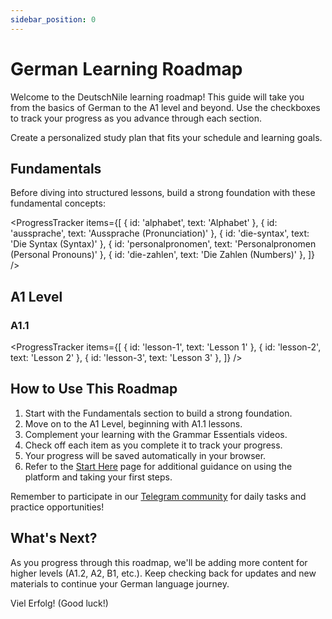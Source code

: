 ```yaml
---
sidebar_position: 0
---
```



# German Learning Roadmap

Welcome to the DeutschNile learning roadmap! This guide will take you from the basics of German to the A1 level and beyond. Use the checkboxes to track your progress as you advance through each section.


Create a personalized study plan that fits your schedule and learning goals.

<StudyPlanGenerator />

## Fundamentals

Before diving into structured lessons, build a strong foundation with these fundamental concepts:

<ProgressTracker
  items={[
    { id: 'alphabet', text: 'Alphabet' },
    { id: 'aussprache', text: 'Aussprache (Pronunciation)' },
    { id: 'die-syntax', text: 'Die Syntax (Syntax)' },
    { id: 'personalpronomen', text: 'Personalpronomen (Personal Pronouns)' },
    { id: 'die-zahlen', text: 'Die Zahlen (Numbers)' },
  ]}
/>

## A1 Level

### A1.1

<ProgressTracker
  items={[
    { id: 'lesson-1', text: 'Lesson 1' },
    { id: 'lesson-2', text: 'Lesson 2' },
    { id: 'lesson-3', text: 'Lesson 3' },
  ]}
/>



## How to Use This Roadmap

1. Start with the Fundamentals section to build a strong foundation.
2. Move on to the A1 Level, beginning with A1.1 lessons.
3. Complement your learning with the Grammar Essentials videos.
4. Check off each item as you complete it to track your progress.
5. Your progress will be saved automatically in your browser.
6. Refer to the [Start Here](intro) page for additional guidance on using the platform and taking your first steps.

Remember to participate in our [Telegram community](https://t.me/+nb48sbrHKYM1OGNk) for daily tasks and practice opportunities!

## What's Next?

As you progress through this roadmap, we'll be adding more content for higher levels (A1.2, A2, B1, etc.). Keep checking back for updates and new materials to continue your German language journey.

Viel Erfolg! (Good luck!)